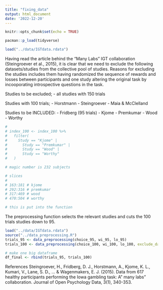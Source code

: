 ```yaml
---
title: "fixing_data"
output: html_document
date: '2022-12-20'
---
```


```r
knitr::opts_chunk$set(echo = TRUE)
```

```r
pacman::p_load(tidyverse)
```

```r
load("../data/IGTdata.rdata")
```


Having read the article behind the "Many Labs" IGT collaboration (Steingroever et al., 2015), it is clear that we need to exclude the following datasets/studies from the collective pool of studies. Reasons for excluding the studies includes them having randomized the sequence of rewards and losses between participants and one study altering the original task by incooporating introspective questions in the task. 

Studies to be excluded;
- all studies with 150 trials 

Studies with 100 trials;
- Horstmann
- Steingroever
- Maia & McClelland

Studies to be INCLUDED:
- Fridberg (95 trials)
- Kjome
- Premkumar
- Wood
- Worthy

```r
# 
# index_100 <- index_100 %>% 
#   filter(
#     Study == "Kjome" | 
#       Study == "Premkumar" | 
#       Study == "Wood" | 
#       Study == "Worthy"
#   )

# magic number is 232 subjects 

# slices
# 
# 163:181 # kjome
# 292:316 # premkumar
# 317:469 # wood
# 470:504 # worthy

# this is put into the function
```

The preprocessing function selects the relevant studies and cuts the 100 trials studies down to 95. 

```r
load("../data/IGTdata.rdata")
source("../data_preprocessing.R")
trials_95 <- data_preprocessing(choice_95, wi_95, lo_95)
trials_100 <- data_preprocessing(choice_100, wi_100, lo_100, exclude_data = TRUE) 

# make one big dataframe 
df_final <- rbind(trials_95, trials_100)
```

References
Steingroever, H., Fridberg, D. J., Horstmann, A., Kjome, K. L., Kumari, V., Lane, S. D., ... & Wagenmakers, E. J. (2015). Data from 617 healthy participants performing the Iowa gambling task: A" many labs" collaboration. Journal of Open Psychology Data, 3(1), 340-353.